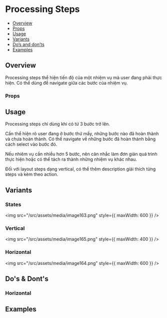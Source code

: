 
<Meta of={Stories} />

# Processing Steps

- [Overview](#overview)
- [Props](#props)
- [Usage](#usage)
- [Variants](#variants)
- [Do’s and don’ts](#dos--donts)
- [Examples](#examples)

## Overview

Processing steps thể hiện tiến độ của một nhiệm vụ mà user đang phải
thực hiện. Có thể dùng để navigate giữa các bước của nhiệm vụ.

<Canvas of={Stories.Default} />

### Props

<Controls of={Stories.Default} />

## Usage

Processing steps chỉ dùng khi có từ 3 bước trở lên.

Cần thể hiện rõ user đang ở bước thứ mấy, những bước nào đã hoàn thành
và chưa hoàn thành. Có thể navigate về những bước đã hoàn thành bằng
cách select vào bước đó.

Nếu nhiêm vụ cần nhiều hơn 5 bước, nên cân nhắc làm đơn giản quá trình
thực hiện hoặc có thể tách ra thành những nhiệm vụ khác nhau.

Đối với layout steps dạng vertical, có thể thêm description giải thích
từng steps và kèm theo action.

## Variants

### States

<img src="/src/assets/media/image163.png" style={{ maxWidth: 600 }} />

### Vertical

<img src="/src/assets/media/image165.png" style={{ maxWidth: 400 }} />

### Horizontal

<img src="/src/assets/media/image164.png" style={{ maxWidth: 600 }} />

## Do's & Dont's

### Horizontal

## Examples

<Canvas of={Stories.Horizontal} />

<Canvas of={Stories.Vertical} />

